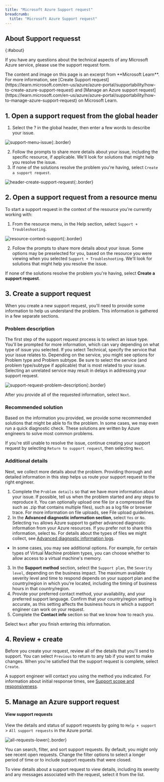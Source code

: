```yaml
---
title: "Microsoft Azure Support request"
breadcrumb:
  title: "Microsoft Azure Support request"
---
```


## About Support requesst
{:#about}

If you have any questions about the technical aspects of any Microsoft Azure service, please use the support request form.

<div class="box">
The content and image on this page is an excerpt from **Microsoft Learn**. For more information, see [Create Support request](https://learn.microsoft.com/en-us/azure/azure-portal/supportability/how-to-create-azure-support-request) and [Manage an Azure support request](https://learn.microsoft.com/en-us/azure/azure-portal/supportability/how-to-manage-azure-support-request) on Microsoft Learn.
</div>

## 1. Open a support request from the global header

1. Select the ? in the global header, then enter a few words to describe your issue.

![support-menu-issue](https://learn.microsoft.com/en-us/azure/azure-portal/supportability/media/how-to-create-azure-support-request/support-menu-issue.png){:.border}

2. Follow the prompts to share more details about your issue, including the specific resource, if applicable. We'll look for solutions that might help you resolve the issue.
3. If none of the solutions resolve the problem you're having, select `Create a support request`.

![header-create-support-request](https://learn.microsoft.com/en-us/azure/azure-portal/supportability/media/how-to-create-azure-support-request/header-create-support-request.png){:.border}

## 2. Open a support request from a resource menu

To start a support request in the context of the resource you're currently working with:
1. From the resource menu, in the Help section, select `Support + Troubleshooting`.

![resource-context-support](https://learn.microsoft.com/en-us/azure/azure-portal/supportability/media/how-to-create-azure-support-request/resource-context-support.png){:.border}

2. Follow the prompts to share more details about your issue. Some options may be preselected for you, based on the resource you were viewing when you selected `Support + Troubleshooting`. We'll look for solutions that might help you resolve the issue.

If none of the solutions resolve the problem you're having, select **Create a support request**.

## 3. Create a support request

When you create a new support request, you'll need to provide some information to help us understand the problem. This information is gathered in a few separate sections.

### Problem description

<div class="box">
The first step of the support request process is to select an issue type. You'll be prompted for more information, which can vary depending on what type of issue you selected. If you select Technical, specify the service that your issue relates to. Depending on the service, you might see options for Problem type and Problem subtype. Be sure to select the service (and problem type/subtype if applicable) that is most related to your issue. Selecting an unrelated service may result in delays in addressing your support request.
</div>

![support-request-problem-description](https://learn.microsoft.com/en-us/azure/azure-portal/supportability/media/how-to-create-azure-support-request/support-request-problem-description.png){:.border}

After you provide all of the requested information, select `Next`.

### Recommended solution

Based on the information you provided, we provide some recommended solutions that might be able to fix the problem. In some cases, we may even run a quick diagnostic check. These solutions are written by Azure engineers to solve most common problems.

If you're still unable to resolve the issue, continue creating your support request by selecting `Return to support request`, then selecting `Next`.

### Additional details

Next, we collect more details about the problem. Providing thorough and detailed information in this step helps us route your support request to the right engineer.

1. Complete the `Problem details` so that we have more information about your issue. If possible, tell us when the problem started and any steps to reproduce it. You can optionally upload one file (or a compressed file such as .zip that contains multiple files), such as a log file or browser trace. For more information on file uploads, see File upload guidelines.
2. In the **Advanced diagnostic information section**, select `Yes` or `No`. Selecting `Yes` allows Azure support to gather advanced diagnostic information from your Azure resources. If you prefer not to share this information, select `No`. For details about the types of files we might collect, see [Advanced diagnostic information logs](https://learn.microsoft.com/en-us/azure/azure-portal/supportability/how-to-create-azure-support-request#advanced-diagnostic-information-logs).
  - In some cases, you may see additional options. For example, for certain types of Virtual Machine problem types, you can choose whether to allow access to a virtual machine's memory.
3. In the **Support method** section, select the `Support plan`, the `Severity level`, depending on the business impact. The maximum available severity level and time to respond depends on your support plan and the country/region in which you're located, including the timing of business hours in that country/region.
4. Provide your preferred contact method, your availability, and your preferred support language. Confirm that your country/region setting is accurate, as this setting affects the business hours in which a support engineer can work on your request.
5. Complete the **Contact info** section so that we know how to reach you.

Select `Next` after you finish entering this information.

## 4. Review + create

Before you create your request, review all of the details that you'll send to support. You can select `Previous` to return to any tab if you want to make changes. When you're satisfied that the support request is complete, select `Create`.

A support engineer will contact you using the method you indicated. For information about initial response times, see [Support scope and responsiveness](https://azure.microsoft.com/support/plans/response/).

## 5. Manage an Azure support request

#### View support requests

View the details and status of support requests by going to `Help + support` > `All support requests` in the Azure portal.

![all-requests-lower](https://learn.microsoft.com/en-us/azure/azure-portal/supportability/media/how-to-manage-azure-support-request/all-requests-lower.png){:.border}

You can search, filter, and sort support requests. By default, you might only see recent open requests. Change the filter options to select a longer period of time or to include support requests that were closed.

To view details about a support request to view details, including its severity and any messages associated with the request, select it from the list.
